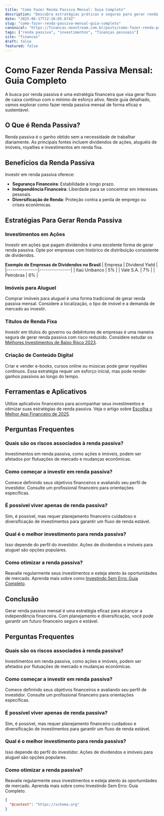 ```yaml
---
title: "Como Fazer Renda Passiva Mensal: Guia Completo"
description: "Descubra estratégias práticas e seguras para gerar renda passiva mensal e alcançar a independência financeira."
date: "2025-06-17T12:16:05.874Z"
slug: "como-fazer-renda-passiva-mensal-guia-completo"
canonical: "https://financas.neostream.com.br/posts/como-fazer-renda-passiva-mensal-guia-completo"
tags: ["renda passiva", "investimentos", "finanças pessoais"]
site: "financas"
draft: false
featured: false
---
```


# Como Fazer Renda Passiva Mensal: Guia Completo

A busca por renda passiva é uma estratégia financeira que visa gerar fluxo de caixa contínuo com o mínimo de esforço ativo. Neste guia detalhado, vamos explorar como fazer renda passiva mensal de forma eficaz e sustentável.

## O Que é Renda Passiva?

Renda passiva é o ganho obtido sem a necessidade de trabalhar diariamente. As principais fontes incluem dividendos de ações, aluguéis de imóveis, royalties e investimentos em renda fixa.

## Benefícios da Renda Passiva

Investir em renda passiva oferece:
- **Segurança Financeira**: Estabilidade a longo prazo.
- **Independência Financeira**: Liberdade para se concentrar em interesses pessoais.
- **Diversificação de Renda**: Proteção contra a perda de emprego ou crises econômicas.

## Estratégias Para Gerar Renda Passiva

### Investimentos em Ações

Investir em ações que pagam dividendos é uma excelente forma de gerar renda passiva. Opte por empresas com histórico de distribuição consistente de dividendos.

**Exemplo de Empresas de Dividendos no Brasil**
| Empresa        | Dividend Yield |
|----------------|----------------|
| Itaú Unibanco  | 5%             |
| Vale S.A.      | 7%             |
| Petrobras      | 6%             |

### Imóveis para Aluguel

Comprar imóveis para aluguel é uma forma tradicional de gerar renda passiva mensal. Considere a localização, o tipo de imóvel e a demanda de mercado ao investir.

### Títulos de Renda Fixa

Investir em títulos do governo ou debêntures de empresas é uma maneira segura de gerar renda passiva com risco reduzido. Considere estudar os [Melhores Investimentos de Baixo Risco 2023](/posts/melhores-investimentos-de-baixo-risco-2023).

### Criação de Conteúdo Digital

Criar e vender e-books, cursos online ou músicas pode gerar royalties contínuos. Essa estratégia requer um esforço inicial, mas pode render ganhos passivos ao longo do tempo.

## Ferramentas e Aplicativos

Utilize aplicativos financeiros para acompanhar seus investimentos e otimizar suas estratégias de renda passiva. Veja o artigo sobre [Escolha o Melhor App Financeiro de 2025](/posts/escolha-o-melhor-app-financeiro-de-2025).

## Perguntas Frequentes

### Quais são os riscos associados à renda passiva?
Investimentos em renda passiva, como ações e imóveis, podem ser afetados por flutuações de mercado e mudanças econômicas.

### Como começar a investir em renda passiva?
Comece definindo seus objetivos financeiros e avaliando seu perfil de investidor. Consulte um profissional financeiro para orientações específicas.

### É possível viver apenas de renda passiva?
Sim, é possível, mas requer planejamento financeiro cuidadoso e diversificação de investimentos para garantir um fluxo de renda estável.

### Qual é o melhor investimento para renda passiva?
Isso depende do perfil do investidor. Ações de dividendos e imóveis para aluguel são opções populares.

### Como otimizar a renda passiva?
Reavalie regularmente seus investimentos e esteja atento às oportunidades de mercado. Aprenda mais sobre como [Investindo Sem Erro: Guia Completo](/posts/investindo-sem-erro-guia-completo).

## Conclusão

Gerar renda passiva mensal é uma estratégia eficaz para alcançar a independência financeira. Com planejamento e diversificação, você pode garantir um futuro financeiro seguro e estável.

## Perguntas Frequentes

### Quais são os riscos associados à renda passiva?
Investimentos em renda passiva, como ações e imóveis, podem ser afetados por flutuações de mercado e mudanças econômicas.

### Como começar a investir em renda passiva?
Comece definindo seus objetivos financeiros e avaliando seu perfil de investidor. Consulte um profissional financeiro para orientações específicas.

### É possível viver apenas de renda passiva?
Sim, é possível, mas requer planejamento financeiro cuidadoso e diversificação de investimentos para garantir um fluxo de renda estável.

### Qual é o melhor investimento para renda passiva?
Isso depende do perfil do investidor. Ações de dividendos e imóveis para aluguel são opções populares.

### Como otimizar a renda passiva?
Reavalie regularmente seus investimentos e esteja atento às oportunidades de mercado. Aprenda mais sobre como Investindo Sem Erro: Guia Completo.

```json
{
  "@context": "https://schema.org"
}
```